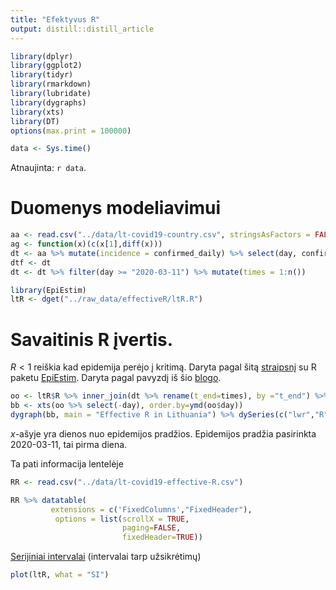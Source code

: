 ```yaml
---
title: "Efektyvus R"
output: distill::distill_article
---
```


```r
library(dplyr)
library(ggplot2)
library(tidyr)
library(rmarkdown)
library(lubridate)
library(dygraphs)
library(xts)
library(DT)
options(max.print = 100000)
```

```r
data <- Sys.time()
```

Atnaujinta: `r data`. 

# Duomenys modeliavimui

```r
aa <- read.csv("../data/lt-covid19-country.csv", stringsAsFactors = FALSE)
ag <- function(x)(c(x[1],diff(x)))
dt <- aa %>% mutate(incidence = confirmed_daily) %>% select(day, confirmed, incidence) %>% mutate(day = ymd(day), w = ifelse(incidence == 0, 0, 1)) 
dtf <- dt
dt <- dt %>% filter(day >= "2020-03-11") %>% mutate(times = 1:n())
```

```r
library(EpiEstim)
ltR <- dget("../raw_data/effectiveR/ltR.R")
```

# Savaitinis R įvertis. 

$R < 1$ reiškia kad epidemija perėjo į kritimą. Daryta pagal šitą [straipsnį](https://www.ncbi.nlm.nih.gov/pmc/articles/PMC3816335/) su R paketu [EpiEstim](https://cran.r-project.org/web/packages/EpiEstim/index.html). Daryta pagal pavyzdį iš šio [blogo](https://timchurches.github.io/blog/posts/2020-02-18-analysing-covid-19-2019-ncov-outbreak-data-with-r-part-1/#fitting-an-sir-model-to-the-hubei-province-data).



```r
oo <- ltR$R %>% inner_join(dt %>% rename(t_end=times), by ="t_end") %>% select(day, R = `Mean(R)`, lwr = `Quantile.0.025(R)`,upr = `Quantile.0.975(R)`)
bb <- xts(oo %>% select(-day), order.by=ymd(oo$day))
dygraph(bb, main = "Effective R in Lithuania") %>% dySeries(c("lwr","R","upr"), label = "R") %>% dyRangeSelector()
```

$x$-ašyje yra dienos nuo epidemijos pradžios. Epidemijos pradžia pasirinkta 2020-03-11, tai pirma diena. 

Ta pati informacija lentelėje

```r

RR <- read.csv("../data/lt-covid19-effective-R.csv")

RR %>% datatable( 
         extensions = c('FixedColumns',"FixedHeader"),
          options = list(scrollX = TRUE, 
                         paging=FALSE,
                         fixedHeader=TRUE))
```


[Serijiniai intervalai](https://en.wikipedia.org/wiki/Serial_interval) (intervalai tarp užsikrėtimų)

```r
plot(ltR, what = "SI")
```